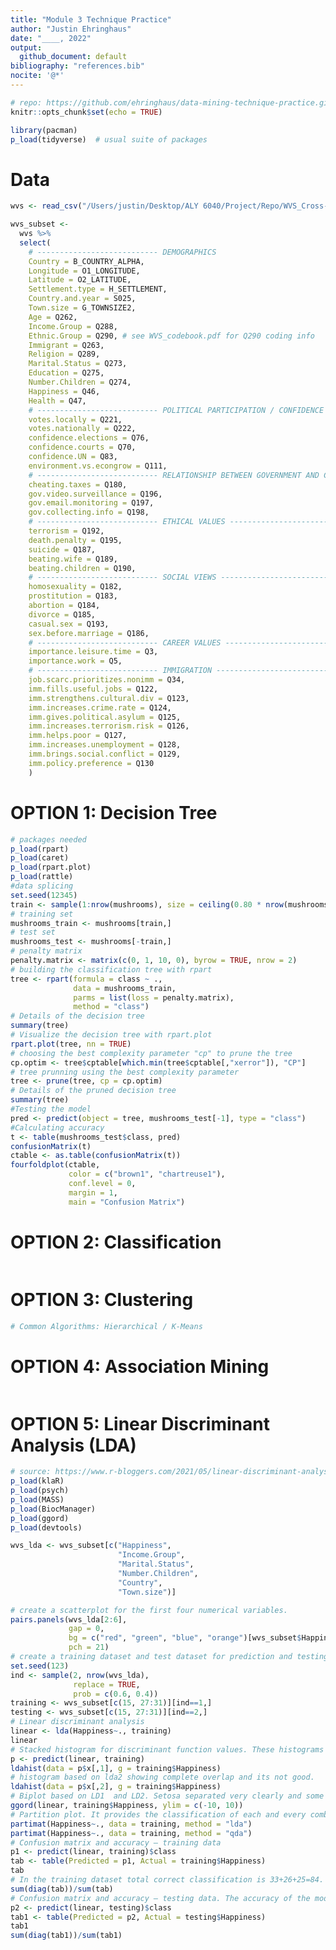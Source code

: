 ```yaml
---
title: "Module 3 Technique Practice"
author: "Justin Ehringhaus"
date: "____, 2022"
output:
  github_document: default
bibliography: "references.bib"
nocite: '@*'
---
```


```r
# repo: https://github.com/ehringhaus/data-mining-technique-practice.git 
knitr::opts_chunk$set(echo = TRUE)
```

```r
library(pacman)
p_load(tidyverse)  # usual suite of packages
```


# Data

```r
wvs <- read_csv("/Users/justin/Desktop/ALY 6040/Project/Repo/WVS_Cross-National_Wave_7_csv_v4_0.csv")

wvs_subset <- 
  wvs %>% 
  select(
    # --------------------------- DEMOGRAPHICS
    Country = B_COUNTRY_ALPHA,
    Longitude = O1_LONGITUDE,
    Latitude = O2_LATITUDE,
    Settlement.type = H_SETTLEMENT,
    Country.and.year = S025,
    Town.size = G_TOWNSIZE2,
    Age = Q262,
    Income.Group = Q288,
    Ethnic.Group = Q290, # see WVS_codebook.pdf for Q290 coding info
    Immigrant = Q263,
    Religion = Q289,
    Marital.Status = Q273,
    Education = Q275,
    Number.Children = Q274,
    Happiness = Q46,
    Health = Q47,
    # --------------------------- POLITICAL PARTICIPATION / CONFIDENCE IN GOVERNMENT
    votes.locally = Q221,
    votes.nationally = Q222,
    confidence.elections = Q76,
    confidence.courts = Q70,
    confidence.UN = Q83,
    environment.vs.econgrow = Q111,
    # --------------------------- RELATIONSHIP BETWEEN GOVERNMENT AND CITIZENS
    cheating.taxes = Q180,
    gov.video.surveillance = Q196,
    gov.email.monitoring = Q197,
    gov.collecting.info = Q198,
    # --------------------------- ETHICAL VALUES ---------------------------
    terrorism = Q192,
    death.penalty = Q195,
    suicide = Q187,
    beating.wife = Q189,
    beating.children = Q190,
    # --------------------------- SOCIAL VIEWS ---------------------------
    homosexuality = Q182,
    prostitution = Q183,
    abortion = Q184,
    divorce = Q185,
    casual.sex = Q193,
    sex.before.marriage = Q186,
    # --------------------------- CAREER VALUES ---------------------------
    importance.leisure.time = Q3,
    importance.work = Q5,
    # --------------------------- IMMIGRATION ---------------------------
    job.scarc.prioritizes.nonimm = Q34,
    imm.fills.useful.jobs = Q122,
    imm.strengthens.cultural.div = Q123,
    imm.increases.crime.rate = Q124,
    imm.gives.political.asylum = Q125,
    imm.increases.terrorism.risk = Q126,
    imm.helps.poor = Q127,
    imm.increases.unemployment = Q128,
    imm.brings.social.conflict = Q129,
    imm.policy.preference = Q130
    )
```


# OPTION 1: Decision Tree

```r
# packages needed
p_load(rpart)
p_load(caret)
p_load(rpart.plot)
p_load(rattle)
#data splicing
set.seed(12345)
train <- sample(1:nrow(mushrooms), size = ceiling(0.80 * nrow(mushrooms)), replace = FALSE)
# training set
mushrooms_train <- mushrooms[train,]
# test set
mushrooms_test <- mushrooms[-train,]
# penalty matrix
penalty.matrix <- matrix(c(0, 1, 10, 0), byrow = TRUE, nrow = 2)
# building the classification tree with rpart
tree <- rpart(formula = class ~ .,
              data = mushrooms_train,
              parms = list(loss = penalty.matrix),
              method = "class")
# Details of the decision tree
summary(tree)
# Visualize the decision tree with rpart.plot
rpart.plot(tree, nn = TRUE)
# choosing the best complexity parameter "cp" to prune the tree
cp.optim <- tree$cptable[which.min(tree$cptable[,"xerror"]), "CP"]
# tree prunning using the best complexity parameter
tree <- prune(tree, cp = cp.optim)
# Details of the pruned decision tree
summary(tree)
#Testing the model
pred <- predict(object = tree, mushrooms_test[-1], type = "class")
#Calculating accuracy
t <- table(mushrooms_test$class, pred)
confusionMatrix(t)
ctable <- as.table(confusionMatrix(t))
fourfoldplot(ctable, 
             color = c("brown1", "chartreuse1"), 
             conf.level = 0, 
             margin = 1, 
             main = "Confusion Matrix")
```

# OPTION 2: Classification

```r

```


# OPTION 3: Clustering

```r
# Common Algorithms: Hierarchical / K-Means
```

# OPTION 4: Association Mining

```r

```

# OPTION 5: Linear Discriminant Analysis (LDA)

```r
# source: https://www.r-bloggers.com/2021/05/linear-discriminant-analysis-in-r/
p_load(klaR)
p_load(psych)
p_load(MASS)
p_load(BiocManager)
p_load(ggord)
p_load(devtools)

wvs_lda <- wvs_subset[c("Happiness", 
                        "Income.Group", 
                        "Marital.Status",
                        "Number.Children",
                        "Country",
                        "Town.size")]

# create a scatterplot for the first four numerical variables.
pairs.panels(wvs_lda[2:6],
             gap = 0,
             bg = c("red", "green", "blue", "orange")[wvs_subset$Happiness],
             pch = 21)
# create a training dataset and test dataset for prediction and testing purposes. 
set.seed(123)
ind <- sample(2, nrow(wvs_lda),
              replace = TRUE,
              prob = c(0.6, 0.4))
training <- wvs_subset[c(15, 27:31)][ind==1,]
testing <- wvs_subset[c(15, 27:31)][ind==2,]
# Linear discriminant analysis
linear <- lda(Happiness~., training)
linear
# Stacked histogram for discriminant function values. These histograms are based on ld1. It’s clearly evident that no overlaps between first and second and first and third species. But some overlap observed between the second and third species.
p <- predict(linear, training)
ldahist(data = p$x[,1], g = training$Happiness)
# histogram based on lda2 showing complete overlap and its not good.
ldahist(data = p$x[,2], g = training$Happiness)
# Biplot based on LD1  and LD2. Setosa separated very clearly and some overlap observed between Versicolor and virginica. Based on arrows, Sepal width and sepal length explained more for setosa, petal width and petal length explained more for versicolor and virginica.
ggord(linear, training$Happiness, ylim = c(-10, 10))
# Partition plot. It provides the classification of each and every combination in the training dataset.
partimat(Happiness~., data = training, method = "lda")
partimat(Happiness~., data = training, method = "qda")
# Confusion matrix and accuracy – training data
p1 <- predict(linear, training)$class
tab <- table(Predicted = p1, Actual = training$Happiness)
tab
# In the training dataset total correct classification is 33+26+25=84. The accuracy of the model is around 0.9767442
sum(diag(tab))/sum(tab)
# Confusion matrix and accuracy – testing data. The accuracy of the model is around .984375
p2 <- predict(linear, testing)$class
tab1 <- table(Predicted = p2, Actual = testing$Happiness)
tab1
sum(diag(tab1))/sum(tab1)
```

